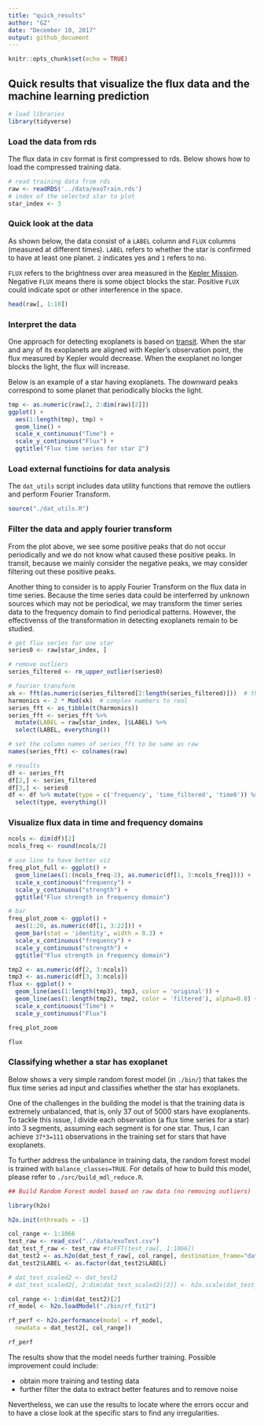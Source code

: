 ```yaml
---
title: "quick_results"
author: "GZ"
date: "December 10, 2017"
output: github_document
---
```


```r
knitr::opts_chunk$set(echo = TRUE)
```

## Quick results that visualize the flux data and the machine learning prediction

```r
# load libraries
library(tidyverse)
```

### Load the data from rds

The flux data in csv format is first compressed to rds. Below shows how to load the compressed training data.

```r
# read training data from rds
raw <- readRDS('../data/exoTrain.rds')
# index of the selected star to plot
star_index <- 3
```

### Quick look at the data

As shown below, the data consist of a `LABEL` column and `FLUX` columns (measured at different times). `LABEL` refers to whether the star is confirmed to have at least one planet. `2` indicates yes and `1` refers to no.

`FLUX` refers to the brightness over area measured in the [Kepler Mission](https://www.nasa.gov/mission_pages/kepler/main/index.html). Negative `FLUX` means there is some object blocks the star. Positive `FLUX` could indicate spot or other interference in the space.

```r
head(raw[, 1:10])
```

### Interpret the data

One approach for detecting exoplanets is based on [transit](https://en.wikipedia.org/wiki/Methods_of_detecting_exoplanets#Transit_photometry). When the star and any of its exoplanets are aligned with Kepler's observation point, the flux measured by Kepler would decrease. When the exoplanet no longer blocks the light, the flux will increase.

Below is an example of a star having exoplanets. The downward peaks correspond to some planet that periodically blocks the light.

```r
tmp <- as.numeric(raw[2, 2:dim(raw)[2]])
ggplot() +
  aes(1:length(tmp), tmp) +
  geom_line() +
  scale_x_continuous("Time") +
  scale_y_continuous("Flux") +
  ggtitle("Flux time series for star 2")
```

### Load external functioins for data analysis

The `dat_utils` script includes data utility functions that remove the outliers and perform Fourier Transform.

```r
source("./dat_utils.R")
```

### Filter the data and apply fourier transform

From the plot above, we see some positive peaks that do not occur periodically and we do not know what caused these positive peaks. In transit, because we mainly consider the negative peaks, we may consider filtering out these positive peaks.

Another thing to consider is to apply Fourier Transform on the flux data in time series. Because the time series data could be interferred by unknown sources which may not be periodical, we may transform the timer series data to the frequency domain to find periodical patterns. However, the effectivenss of the transformation in detecting exoplanets remain to be studied.

```r
# get flux series for one star
series0 <- raw[star_index, ]

# remove outliers
series_filtered <- rm_upper_outlier(series0)

# fourier transform
xk <- fft(as.numeric(series_filtered[2:length(series_filtered)]))  # this returns a vector of complex numbers
harmonics <- 2 * Mod(xk)  # complex numbers to real
series_fft <- as_tibble(t(harmonics))
series_fft <- series_fft %>%
  mutate(LABEL = raw[star_index, ]$LABEL) %>%
  select(LABEL, everything())

# set the column names of series_fft to be same as raw
names(series_fft) <- colnames(raw)

# results
df <- series_fft
df[2,] <- series_filtered
df[3,] <- series0
df <- df %>% mutate(type = c('frequency', 'time_filtered', 'time0')) %>%
  select(type, everything())
```


### Visualize flux data in time and frequency domains

```r
ncols <- dim(df)[2]
ncols_freq <- round(ncols/2)

# use line to have better viz
freq_plot_full <- ggplot() +
  geom_line(aes(1:(ncols_freq-2), as.numeric(df[1, 3:ncols_freq]))) +
  scale_x_continuous("frequency") +
  scale_y_continuous("strength") +
  ggtitle("Flux strength in frequency domain")

# bar
freq_plot_zoom <- ggplot() +
  aes(1:20, as.numeric(df[1, 3:22])) +
  geom_bar(stat = 'identity', width = 0.3) +
  scale_x_continuous("frequency") +
  scale_y_continuous("strength") +
  ggtitle("Flux strength in frequency domain")

tmp2 <- as.numeric(df[2, 3:ncols])
tmp3 <- as.numeric(df[3, 3:ncols])
flux <- ggplot() +
  geom_line(aes(1:length(tmp3), tmp3, color = 'original')) +
  geom_line(aes(1:length(tmp2), tmp2, color = 'filtered'), alpha=0.8) +
  scale_x_continuous("Time") +
  scale_y_continuous("Flux")
```

```r
freq_plot_zoom
```

```r
flux
```

### Classifying whether a star has exoplanet

Below shows a very simple random forest model (in `./bin/`) that takes the flux time series ad input and classifies whether the star has exoplanets.

One of the challenges in the building the model is that the training data is extremely unbalanced, that is, only 37 out of 5000 stars have exoplanents. To tackle this issue, I divide each observation (a flux time series for a star) into 3 segments, assuming each segment is for one star. Thus, I can achieve `37*3=111` observations in the training set for stars that have exoplanets.

To further address the unbalance in training data, the random forest model is trained with `balance_classes=TRUE`. For details of how to build this model, please refer to `./src/build_mdl_reduce.R`.

```r
## Build Random Forest model based on raw data (no removing outliers)

library(h2o)

h2o.init(nthreads = -1)

col_range <- 1:1066
test_raw <- read_csv("../data/exoTest.csv")
dat_test_f_raw <- test_raw #toFFT(test_raw[, 1:1066])
dat_test2 <- as.h2o(dat_test_f_raw[, col_range], destination_frame="dat_test2")
dat_test2$LABEL <- as.factor(dat_test2$LABEL)

# dat_test_scaled2 <- dat_test2
# dat_test_scaled2[, 2:dim(dat_test_scaled2)[2]] <- h2o.scale(dat_test_scaled2[, 2:dim(dat_test_scaled2)[2]]) 

col_range <- 1:dim(dat_test2)[2]
rf_model <- h2o.loadModel("./bin/rf_fit2")

rf_perf <- h2o.performance(model = rf_model,
  newdata = dat_test2[, col_range])

rf_perf
```

The results show that the model needs further training. Possible improvement could include:

-   obtain more training and testing data
-   further filter the data to extract better features and to remove noise

Nevertheless, we can use the results to locate where the errors occur and to have a close look at the specific stars to find any irregularities.